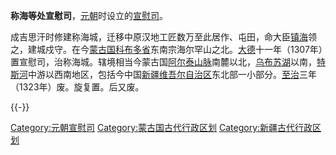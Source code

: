 {{unreferenced|time=2013-08-14T09:20:41+00:00}}

'''称海等处宣慰司'''，[[元朝|元朝]]时设立的[[宣慰司|宣慰司]]。

成吉思汗时修建称海城，迁移中原汉地工匠数万至此居作、屯田，命大臣[[镇海_(蒙古帝国)|镇海]]领之，建城戍守。在今[[蒙古国|蒙古国]][[科布多省|科布多省]]东南宗海尔罕山之北。[[大德_(元朝)|大德]]十一年（1307年）置宣慰司，治称海城。辖境相当今蒙古国[[阿尔泰山脉|阿尔泰山脉]]南麓以北，[[乌布苏湖|乌布苏湖]]以南，[[特斯河|特斯河]]中游以西南地区，包括今中国[[新疆维吾尔自治区|新疆维吾尔自治区]]东北部一小部分。[[至治_(元朝)|至治]]三年（1323年）废。旋复置。后又废。 

{{-}}
{{元朝行政区划|nocat}}

{{DEFAULTSORT:C}}
[[Category:元朝宣慰司|Category:元朝宣慰司]] 
[[Category:蒙古国古代行政区划|Category:蒙古国古代行政区划]] 
[[Category:新疆古代行政区划|Category:新疆古代行政区划]]

{{元朝行政区划小作品}}
